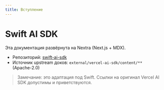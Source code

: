 ```yaml
---
title: Вступление
---
```


# Swift AI SDK

Эта документация развёрнута на Nextra (Next.js + MDX).

- Репозиторий: [swift-ai-sdk](https://github.com/teunlao/swift-ai-sdk)
- Источник upstream доков: `external/vercel-ai-sdk/content/**` (Apache-2.0)

> Замечание: это адаптация под Swift. Ссылки на оригинал Vercel AI SDK допустимы и приветствуются.

